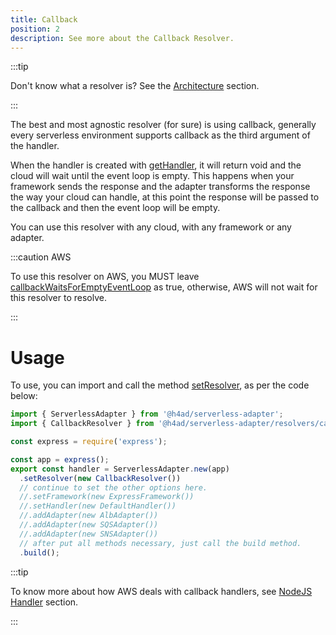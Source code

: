 ---
title: Callback
position: 2
description: See more about the Callback Resolver.
---

:::tip

Don't know what a resolver is? See the [Architecture](../architecture#resolver) section.

:::

The best and most agnostic resolver (for sure) is using callback, generally every serverless environment supports callback as the third argument of the handler.

When the handler is created with [getHandler](../../api/Contracts/HandlerContract#method-gethandler), it will return void
and the cloud will wait until the event loop is empty.
This happens when your framework sends the response and the adapter transforms the response the way your cloud can handle,
at this point the response will be passed to the callback and then the event loop will be empty.

You can use this resolver with any cloud, with any framework or any adapter.

:::caution AWS

To use this resolver on AWS, you MUST leave [callbackWaitsForEmptyEventLoop](https://docs.aws.amazon.com/lambda/latest/dg/nodejs-context.html) as true, otherwise, AWS will not wait for this resolver to resolve.

:::

# Usage

To use, you can import and call the method [setResolver](../../api/ServerlessAdapter#method-setresolver), as per the code below:

```ts title="index.ts"
import { ServerlessAdapter } from '@h4ad/serverless-adapter';
import { CallbackResolver } from '@h4ad/serverless-adapter/resolvers/callback';

const express = require('express');

const app = express();
export const handler = ServerlessAdapter.new(app)
  .setResolver(new CallbackResolver())
  // continue to set the other options here.
  //.setFramework(new ExpressFramework())
  //.setHandler(new DefaultHandler())
  //.addAdapter(new AlbAdapter())
  //.addAdapter(new SQSAdapter())
  //.addAdapter(new SNSAdapter())
  // after put all methods necessary, just call the build method.
  .build();
```

:::tip

To know more about how AWS deals with callback handlers, see [NodeJS Handler](https://docs.aws.amazon.com/lambda/latest/dg/nodejs-handler.html) section.

:::
